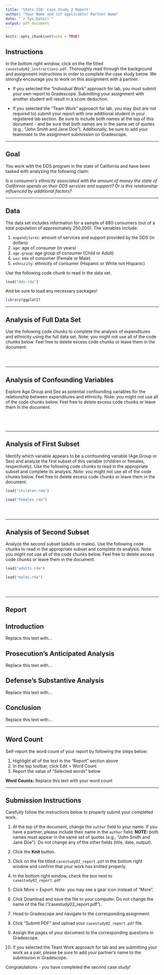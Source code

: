 ---
title: 'Stats 250: Case Study 2 Report'
author: "Your Name and (if applicable) Partner Name"
date: "`r Sys.Date()`"
output: pdf_document
---

```{r setup, include=FALSE}
knitr::opts_chunk$set(echo = TRUE)
```

## Instructions

In the bottom right window, click on the file titled `casestudy02_instructions.pdf`. Thoroughly read through the background and assignment instructions in order to complete the case study below. We strongly encourage you to work on this assignment with a partner. 

- If you selected the "Individual Work" approach for lab, you must submit your own report to Gradescope. Submitting your assignment with another student will result in a score deduction. 

- If you selected the "Team Work" approach for lab, you may (but are not required to) submit your report with *one* additional student in your registered lab section. Be sure to include both names at the top of this document - and be sure that both names are in the same set of quotes (e.g., "John Smith and Jane Doe"). Additionally, be sure to add your teammate to the assignment submission on Gradescope. 


***


## Goal

You work with the DDS program in the state of California and have been tasked with analyzing the following claim:  

*Is a consumer's ethnicity associated with the amount of money the state of California spends on their DDS services and support? Or is this relationship influenced by additional factors?*


***


## Data

The data set includes information for a sample of 680 consumers (out of a total population of approximately 250,000). The variables include:

1. `expenditures`: amount of services and support provided by the DDS (in dollars)
2. `age`: age of consumer (in years)
3. `age.group`: age group of consumer (Child or Adult)
4. `sex`: sex of consumer (Female or Male)
5. `ethnicity`: ethnicity of consumer (Hispanic or White not Hispanic)


Use the following code chunk to read in the data set. 

```{r read_data, include = FALSE}
load("dds.rda")
```

And be sure to load any necessary packages!

```{r load_packages, include = FALSE}
library(ggplot2)
```


***

\newpage

## Analysis of Full Data Set

Use the following code chunks to complete the analysis of expenditures and ethnicity using the full data set. Note: you might not use all of the code chunks below. Feel free to delete excess code chunks or leave them in the document.

```{r}

```


```{r}

```


```{r}

```


***

\newpage

## Analysis of Confounding Variables

Explore Age.Group and Sex as potential confounding variables for the relationship between expenditures and ethnicity. Note: you might not use all of the code chunks below. Feel free to delete excess code chunks or leave them in the document.

```{r}

```


```{r}

```


```{r}

```


```{r}

```


***

\newpage

## Analysis of First Subset

Identify which variable appears to be a confounding variable (Age.Group or Sex) and analyze the first subset of this variable (children or females, respectively). Use the following code chunks to read in the appropriate subset and complete its analysis. Note: you might not use all of the code chunks below. Feel free to delete excess code chunks or leave them in the document.

```{r read_children, include = FALSE}
load("children.rda")
```


```{r read_females, include = FALSE}
load("females.rda")
```


```{r}

```


```{r}

```


```{r}

```


***

\newpage

## Analysis of Second Subset

Analyze the second subset (adults or males). Use the following code chunks to read in the appropriate subset and complete its analysis. Note: you might not use all of the code chunks below. Feel free to delete excess code chunks or leave them in the document.

```{r read_adults, include = FALSE}
load("adults.rda")
```

```{r read_males, include = FALSE}
load("males.rda")
```


```{r}

```


```{r}

```


```{r}

```


***

\newpage

## Report

## Introduction

Replace this text with...



\newpage

## Prosecution's Anticipated Analysis

Replace this text with...



\newpage

## Defense's Substantive Analysis

Replace this text with...



\newpage

## Conclusion
  
Replace this text with...


***

\newpage

## Word Count

Self-report the word count of your report by following the steps below:

1. Highlight all of the text in the "Report" section above
2. In the top toolbar, click Edit > Word Count
3. Report the value of "Selected words" below

**Word Counts:** Replace this text with your word count


***


## Submission Instructions

Carefully follow the instructions below to properly submit your completed work.

1. At the top of the document, change the `author` field to your name. If you have a partner, please include their name in the `author` field. **NOTE:** both names must appear in the same set of quotes (e.g., "John Smith and Jane Doe").  Do not change any of the other fields (title, date, output).

2. Click the **Knit** button.

3. Click on the file titled `casestudy02_report.pdf` in the bottom right window and confirm that your work has knitted properly. 

4. In the bottom right window, check the box next to `casestudy02_report.pdf` 

5. Click More > Export. Note: you may see a gear icon instead of "More". 

6. Click Download and save the file to your computer. Do not change the name of the file ("casestudy02_report.pdf"). 

7. Head to Gradescope and navigate to the corresponding assignment. 

8. Click "Submit PDF" and upload your `casestudy02_report.pdf` file. 

9. Assign the pages of your document to the corresponding questions in Gradescope. 

10. If you selected the Team Work approach for lab and are submitting your work as a pair, please be sure to add your partner's name to the submission in Gradescope.

Congratulations - you have completed the second case study!




